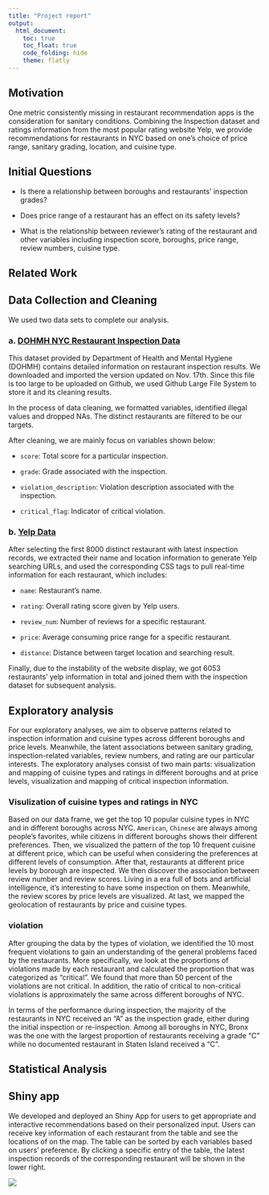```yaml
---
title: "Project report"
output: 
  html_document:
    toc: true
    toc_float: true
    code_folding: hide
    theme: flatly
---
```


## Motivation
One metric consistently missing in restaurant recommendation apps is the consideration for sanitary conditions. Combining the Inspection dataset and ratings information from the most popular rating website Yelp, we provide recommendations for restaurants in NYC based on one’s choice of price range, sanitary grading, location, and cuisine type.

## Initial Questions

* Is there a relationship between boroughs and restaurants' inspection grades?

* Does price range of a restaurant has an effect on its safety levels?

* What is the relationship between reviewer's rating of the restaurant and other variables including inspection score, boroughs, price range, review numbers, cuisine type.

## Related Work

## Data Collection and Cleaning

We used two data sets to complete our analysis. 

### a. [DOHMH NYC Restaurant Inspection Data](https://data.cityofnewyork.us/Health/DOHMH-New-York-City-Restaurant-Inspection-Results/43nn-pn8j)

This dataset provided by Department of Health and Mental Hygiene (DOHMH) contains detailed information on restaurant inspection results. We downloaded and imported the version updated on Nov. 17th. Since this file is too large to be uploaded on Github, we used Github Large File System to store it and its cleaning results. 

In the process of data cleaning, we formatted variables, identified illegal values and dropped NAs. The distinct restaurants are filtered to be our targets. 

After cleaning, we are mainly focus on variables shown below:

  - `score`: Total score for a particular inspection.
  
  - `grade`: Grade associated with the inspection. 
  
  - `violation_description`: Violation description associated with the  inspection. 
  
  - `critical_flag`: Indicator of critical violation. 

### b. [Yelp Data](https://www.yelp.com/search?find_desc=Restaurants&find_loc=New+York%2C+NY)

After selecting the first 8000 distinct restaurant with latest inspection records, we extracted their name and location information to generate Yelp searching URLs, and used the corresponding CSS tags to pull real-time information for each restaurant, which includes: 

  - `name`: Restaurant's name. 
  
  - `rating`: Overall rating score given by Yelp users.
  
  - `review_num`: Number of reviews for a specific restaurant.

  - `price`: Average consuming price range for a specific restaurant.
  
  - `distance`: Distance between target location and searching result.

Finally, due to the instability of the website display, we got 6053 restaurants' yelp information in total and joined them with the inspection dataset for subsequent analysis. 

## Exploratory analysis
For our exploratory analyses, we aim to observe patterns related to inspection information and cuisine types across different boroughs and price levels. Meanwhile, the latent associations between sanitary grading, inspection-related variables, review numbers, and rating are our particular interests. The exploratory analyses consist of two main parts: visualization and mapping of cuisine types and ratings in different boroughs and at price levels, visualization and mapping of critical inspection information.

### Visulization of cuisine types and ratings in NYC
Based on our data frame, we get the top 10 popular cuisine types in NYC and in different boroughs across NYC. `American`, `Chinese` are always among people's favorites, while citizens in different boroughs shows their different preferences. Then, we visualized the pattern of the top 10 frequent cuisine at different price, which can be useful when considering the preferences at different levels of consumption. After that, restaurants at different price levels by borough are inspected. 
We then discover the association between review number and review scores. Living in a era full of bots and artificial intelligence, it's interesting to have some inspection on them. Meanwhile, the review scores by price levels are visualized. At last, we mapped the geolocation of restaurants by price and cuisine types. 

### violation 
After grouping the data by the types of violation, we identified the 10 most frequent violations to gain an understanding of the general problems faced by the restaurants. More specifically, we look at the proportions of violations made by each restaurant and calculated the proportion that was categorized as "critical". We found that more than 50 percent of the violations are not critical. In addition, the ratio of critical to non-critical violations is approximately the same across different boroughs of NYC.

In terms of the performance during inspection, the majority of the restaurants in NYC received an "A" as the inspection grade, either during the initial inspection or re-inspection. Among all boroughs in NYC, Bronx was the one with the largest proportion of restaurants receiving a grade "C" while no documented restaurant in Staten Island received a "C".

## Statistical Analysis

## Shiny app

We developed and deployed an Shiny App for users to get appropriate and interactive recommendations based on their personalized input. 
Users can receive key information of each restaurant from the table and see the locations of on the map. 
The table can be sorted by each variables based on users' preference. 
By clicking a specific entry of the table, the latest inspection records of the corresponding restaurant will be shown in the lower right.

![](./pic/Shiny_Screen_Shot.png)